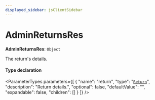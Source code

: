 ```yaml
---
displayed_sidebar: jsClientSidebar
---
```



# AdminReturnsRes

 **AdminReturnsRes**: `Object`

The return's details.

#### Type declaration

<ParameterTypes parameters={[
  {
    "name": "return",
    "type": "[`Return`](../classes/internal.Return.mdx)",
    "description": "Return details.",
    "optional": false,
    "defaultValue": "",
    "expandable": false,
    "children": []
  }
]} />
